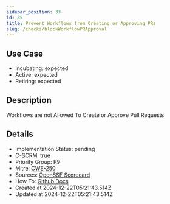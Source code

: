 ```yaml
---
sidebar_position: 33
id: 35
title: Prevent Workflows from Creating or Approving PRs
slug: /checks/blockWorkflowPRApproval
---
```


<!-- BANNER:START -->
<!-- BANNER:END -->

## Use Case
<!-- LEVELS:START -->
- Incubating: expected
- Active: expected
- Retiring: expected
<!-- LEVELS:END -->

<!-- DESCRIPTION:START -->
## Description
Workflows are not Allowed To Create or Approve Pull Requests
<!-- DESCRIPTION:END -->

<!-- DETAILS:START -->
## Details
- Implementation Status: pending
- C-SCRM: true
- Priority Group: P9
- Mitre: [CWE-250](https://cwe.mitre.org/data/definitions/250.html)
- Sources: [OpenSSF Scorecard](https://github.com/ossf/scorecard/blob/main/docs/checks.md#token-permissions)
- How To: [Github Docs](https://docs.github.com/en/enterprise-cloud@latest/admin/policies/enforcing-policies-for-your-enterprise/enforcing-policies-for-github-actions-in-your-enterprise#preventing-github-actions-from-creating-or-approving-pull-requests)
- Created at 2024-12-22T05:21:43.514Z
- Updated at 2024-12-22T05:21:43.514Z
<!-- DETAILS:END -->
